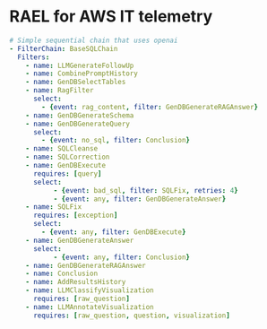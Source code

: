 # RAEL for AWS IT telemetry

```YAML
# Simple sequential chain that uses openai
- FilterChain: BaseSQLChain
  Filters:
    - name: LLMGenerateFollowUp
    - name: CombinePromptHistory
    - name: GenDBSelectTables
    - name: RagFilter
      select:
        - {event: rag_content, filter: GenDBGenerateRAGAnswer}
    - name: GenDBGenerateSchema
    - name: GenDBGenerateQuery
      select:
        - {event: no_sql, filter: Conclusion}
    - name: SQLCleanse
    - name: SQLCorrection
    - name: GenDBExecute
      requires: [query]
      select:
           - {event: bad_sql, filter: SQLFix, retries: 4}
           - {event: any, filter: GenDBGenerateAnswer}
    - name: SQLFix
      requires: [exception]
      select:
        - {event: any, filter: GenDBExecute}
    - name: GenDBGenerateAnswer
      select:
           - {event: any, filter: Conclusion}
    - name: GenDBGenerateRAGAnswer
    - name: Conclusion
    - name: AddResultsHistory
    - name: LLMClassifyVisualization
      requires: [raw_question]
    - name: LLMAnnotateVisualization
      requires: [raw_question, question, visualization]
```